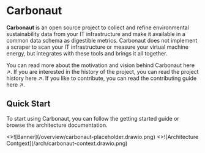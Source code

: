 
# Carbonaut

**Carbonaut** is an open source project to collect and refine environmental sustainability data from your IT infrastructure and make it available in a common data schema as digestible metrics. Carbonaut does not implement a scraper to scan your IT infrastructure or measure your virtual machine energy, but integrates with these tools and brings it all together.

You can read more about the <Link href="/docs/vision">motivation and vision behind Carbonaut here <span>↗</span></Link>. If you are interested in the history of the project, you can read the <Link href="/about">project history here <span>↗</span></Link>. If you like to contribute, you can read the <Link href="https://github.com/carbonaut-cloud/carbonaut/blob/main/CONTRIBUTING.md">contributing guide here <span>↗</span></Link>.

## Quick Start

To start using Carbonaut, you can follow the getting started guide or browse the architecture documentation.  

<Cards num={2}>
  <Card
    image
    arrow
    title="Getting Started"
    href="/docs/guide/start">
    <>![Banner](/overview/carbonaut-placeholder.drawio.png)</>
  </Card>
  <Card
    image
    arrow
    title="Carbonaut Architecture"
    href="/docs/concepts/architecture">
    <>![Architecture Contgext](/arch/carbonaut-context.drawio.png)</>
  </Card>
</Cards>
